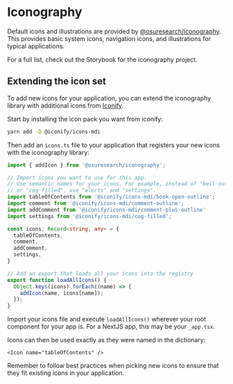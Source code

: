 
<Meta title="Getting Started / Iconography" />

# Iconography

Default icons and illustrations are provided by [@osuresearch/iconography](https://github.com/osuresearch/iconography).
This provides basic system icons, navigation icons, and illustrations for typical applications.

For a full list, check out the Storybook for the iconography project.


## Extending the icon set

To add new icons for your application, you can extend the iconography library with additional icons from [Iconify](https://iconify.design/).

Start by installing the icon pack you want from iconify:

```sh
yarn add -D @iconify/icons-mdi
```

Then add an `icons.ts` file to your application that registers your new icons with the iconography library:

```ts
import { addIcon } from '@osuresearch/iconography';

// Import icons you want to use for this app.
// Use semantic names for your icons. For example, instead of "bell-outline"
// or "cog-filled", use "alerts" and "settings".
import tableOfContents from '@iconify/icons-mdi/book-open-outline';
import comment from '@iconify/icons-mdi/comment-outline';
import addComment from '@iconify/icons-mdi/comment-plus-outline'
import settings from '@iconify/icons-mdi/cog-filled';

const icons: Record<string, any> = {
  tableOfContents,
  comment,
  addComment,
  settings,
}

// Add an export that loads all your icons into the registry
export function loadAllIcons() {
  Object.keys(icons).forEach((name) => {
    addIcon(name, icons[name]);
  });
}
```

Import your icons file and execute `loadAllIcons()` wherever your root component for your app is. For a NextJS app, this may be your `_app.tsx`.

Icons can then be used exactly as they were named in the dictionary:

```tsx
<Icon name="tableOfContents" />
```

Remember to follow best practices when picking new icons to ensure that they fit existing icons in your application.

